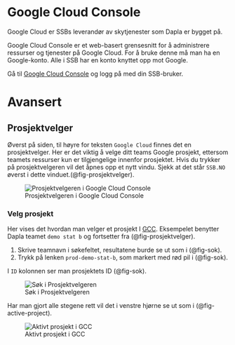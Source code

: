 # Google Cloud Console

Google Cloud er SSBs leverandør av skytjenester som Dapla er bygget på.

Google Cloud Console er et web-basert grensesnitt for å administrere ressurser og tjenester på Google Cloud. For å bruke denne må man ha en Google-konto. Alle i SSB har en konto knyttet opp mot Google.

::: {.callout-note appearance="simple"}
Gå til [Google Cloud Console](https://console.cloud.google.com/) og logg på med din SSB-bruker.
:::

# Avansert

## Prosjektvelger
Øverst på siden, til høyre for teksten `Google Cloud` finnes det en prosjektvelger. Her er det viktig å velge ditt teams Google prosjekt, ettersom teamets ressurser kun er tilgjengelige innenfor prosjektet.
Hvis du trykker på prosjektvelgeren vil det åpnes opp et nytt vindu. Sjekk at det står `SSB.NO` øverst i dette vinduet.(@fig-prosjektvelger).

![Prosjektvelgeren i Google Cloud Console](../images/prosjektvelger.png){fig-alt="Bilde som viser prosjektvelgeren i Google Cloud Console" #fig-prosjektvelger}

### Velg prosjekt
Her vises det hvordan man velger et prosjekt I [GCC](./gcc.qmd#prosjektvelger). Eksempelet benytter Dapla teamet `demo stat b` og fortsetter fra (@fig-prosjektvelger).

1. Skrive teamnavn i søkefeltet, resultatene burde se ut som i (@fig-sok).
1. Trykk på lenken `prod-demo-stat-b`, som markert med rød pil i (@fig-sok).

::: {.callout-note appearance="simple"}
I `ID` kolonnen ser man prosjektets ID (@fig-sok).
:::

![Søk i Prosjektvelgeren](../images/select-gcp-project1.png){fig-alt="Søk i Prosjektvelgeren" #fig-sok}

Har man gjort alle stegene rett vil det i venstre hjørne se ut som i (@fig-active-project).

![Aktivt prosjekt i GCC](../images/select-gcp-project2.png){fig-alt="Aktivt prosjekt i GCC" #fig-active-project}
